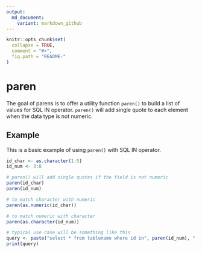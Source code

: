 ```yaml
---
output:
  md_document:
    variant: markdown_github
---
```


<!-- README.md is generated from README.Rmd. Please edit that file -->

```r
knitr::opts_chunk$set(
  collapse = TRUE,
  comment = "#>",
  fig.path = "README-"
)
```

# paren

The goal of parens is to offer a utility function `paren()` to build a list of values for SQL IN operator.
`paren()` will add single quote to each element when the data type is not numeric. 

## Example

This is a basic example of using `paren()` with SQL IN operator.

```r
id_char <- as.character(1:5)
id_num <- 3:8

# paren() will add single quotes if the field is not numeric
paren(id_char)
paren(id_num)

# to match character with numeric
paren(as.numeric(id_char))

# to match numeric with character
paren(as.character(id_num))

# typical use case will be something like this
query <- paste("select * from tablename where id in", paren(id_num), ";")
print(query)
```
